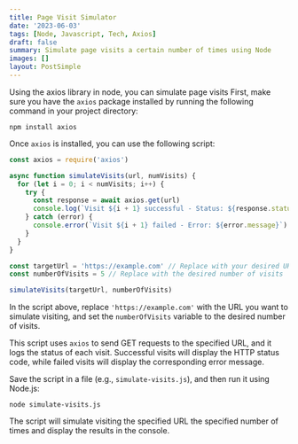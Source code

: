 ```yaml
---
title: Page Visit Simulator
date: '2023-06-03'
tags: [Node, Javascript, Tech, Axios]
draft: false
summary: Simulate page visits a certain number of times using Node
images: []
layout: PostSimple
---
```


Using the axios library in node, you can simulate page visits
First, make sure you have the `axios` package installed by running the following command in your project directory:

```
npm install axios
```

Once `axios` is installed, you can use the following script:

```js showLineNumbers
const axios = require('axios')

async function simulateVisits(url, numVisits) {
  for (let i = 0; i < numVisits; i++) {
    try {
      const response = await axios.get(url)
      console.log(`Visit ${i + 1} successful - Status: ${response.status}`)
    } catch (error) {
      console.error(`Visit ${i + 1} failed - Error: ${error.message}`)
    }
  }
}

const targetUrl = 'https://example.com' // Replace with your desired URL
const numberOfVisits = 5 // Replace with the desired number of visits

simulateVisits(targetUrl, numberOfVisits)
```

In the script above, replace `'https://example.com'` with the URL you want to simulate visiting, and set the `numberOfVisits` variable to the desired number of visits.

This script uses `axios` to send GET requests to the specified URL, and it logs the status of each visit. Successful visits will display the HTTP status code, while failed visits will display the corresponding error message.

Save the script in a file (e.g., `simulate-visits.js`), and then run it using Node.js:

```
node simulate-visits.js
```

The script will simulate visiting the specified URL the specified number of times and display the results in the console.
